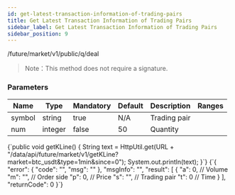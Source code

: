 ```yaml
---
id: get-latest-transaction-information-of-trading-pairs
title: Get Latest Transaction Information of Trading Pairs
sidebar_label: Get Latest Transaction Information of Trading Pairs
sidebar_position: 9
---
```


/future/market/v1/public/q/deal

> Note：This method does not require a signature.

### Parameters

| Name   | Type    | Mandatory | Default | Description  | Ranges |
| ------ | ------- | --------- | ------- | ------------ | ------ |
| symbol | string  | true      | N/A     | Trading pair |        |
| num    | integer | false     | 50      | Quantity     |        |


<CodeBlock language="java" title="Java">
  {`public void getKLine() {
    String text = HttpUtil.get(URL + "/data/api/future/market/v1/getKLine?market=btc_usdt&type=1min&since=0");
    System.out.println(text);
}`}
</CodeBlock>

<CodeBlock language="json" title="Response">
  {`{
  "error": {
    "code": "",
    "msg": ""
  },
  "msgInfo": "",
  "result": [
    {
      "a": 0,  // Volume
      "m": "", // Order side
      "p": 0,  // Price
      "s": "", // Trading pair
      "t": 0   // Time
    }
  ],
  "returnCode": 0
}`}
</CodeBlock>
